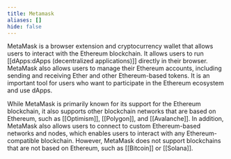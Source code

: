 ```yaml
---
title: Metamask
aliases: []
hide: false
---
```




MetaMask is a browser extension and cryptocurrency wallet that allows users to interact with the Ethereum blockchain. It allows users to run [[dApps:dApps (decentralized applications)]] directly in their browser. MetaMask also allows users to manage their Ethereum accounts, including sending and receiving Ether and other Ethereum-based tokens. It is an important tool for users who want to participate in the Ethereum ecosystem and use dApps.

While MetaMask is primarily known for its support for the Ethereum blockchain, it also supports other blockchain networks that are based on Ethereum, such as [[Optimism]], [[Polygon]], and [[Avalanche]]. In addition, MetaMask also allows users to connect to custom Ethereum-based networks and nodes, which enables users to interact with any Ethereum-compatible blockchain. However, MetaMask does not support blockchains that are not based on Ethereum, such as [[Bitcoin]] or [[Solana]].
